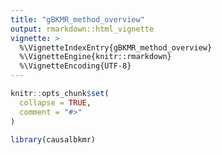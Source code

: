 ```yaml
---
title: "gBKMR_method_overview"
output: rmarkdown::html_vignette
vignette: >
  %\VignetteIndexEntry{gBKMR_method_overview}
  %\VignetteEngine{knitr::rmarkdown}
  %\VignetteEncoding{UTF-8}
---
```


```r
knitr::opts_chunk$set(
  collapse = TRUE,
  comment = "#>"
)
```

```r
library(causalbkmr)
```
